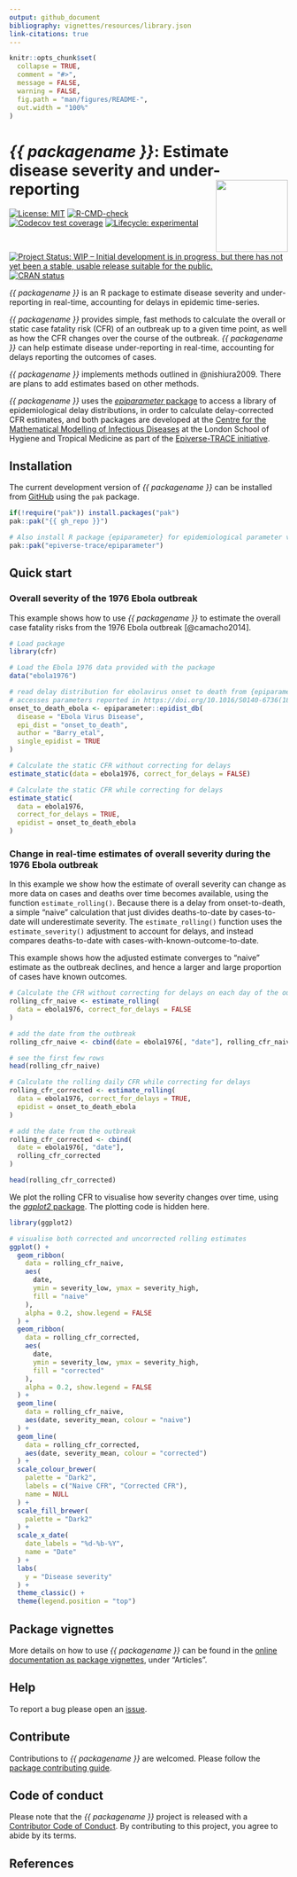 ```yaml
---
output: github_document
bibliography: vignettes/resources/library.json
link-citations: true
---
```


<!-- README.md is generated from README.Rmd. Please edit that file -->

```r
knitr::opts_chunk$set(
  collapse = TRUE,
  comment = "#>",
  message = FALSE,
  warning = FALSE,
  fig.path = "man/figures/README-",
  out.width = "100%"
)
```

# _{{ packagename }}_: Estimate disease severity and under-reporting <img src="man/figures/logo.svg" align="right" width="130"/>

<!-- badges: start -->
[![License: MIT](https://img.shields.io/badge/License-MIT-blue.svg)](https://opensource.org/license/mit)
[![R-CMD-check](https://github.com/{{ gh_repo }}/actions/workflows/R-CMD-check.yaml/badge.svg)](https://github.com/{{ gh_repo }}/actions/workflows/R-CMD-check.yaml)
[![Codecov test coverage](https://codecov.io/gh/{{ gh_repo }}/branch/main/graph/badge.svg)](https://app.codecov.io/gh/{{ gh_repo }}?branch=main)
[![Lifecycle: experimental](https://img.shields.io/badge/lifecycle-experimental-orange.svg)](https://lifecycle.r-lib.org/articles/stages.html#experimental)
[![Project Status: WIP – Initial development is in progress, but there has not yet been a stable, usable release suitable for the public.](https://www.repostatus.org/badges/latest/wip.svg)](https://www.repostatus.org/#wip)
[![CRAN status](https://www.r-pkg.org/badges/version/{{ packagename }})](https://CRAN.R-project.org/package={{ packagename }})
<!-- badges: end -->

_{{ packagename }}_ is an R package to estimate disease severity and under-reporting in real-time, accounting for delays in epidemic time-series.

_{{ packagename }}_ provides simple, fast methods to calculate the overall or static case fatality risk (CFR) of an outbreak up to a given time point, as well as how the CFR changes over the course of the outbreak.
_{{ packagename }}_ can help estimate disease under-reporting in real-time, accounting for delays reporting the outcomes of cases.

_{{ packagename }}_ implements methods outlined in @nishiura2009. There are plans to add estimates based on other methods.

_{{ packagename }}_ uses the [_epiparameter_ package](https://epiverse-trace.github.io/epiparameter/) to access a library of epidemiological delay distributions, in order to calculate delay-corrected CFR estimates, and both packages are developed at the [Centre for the Mathematical Modelling of Infectious Diseases](https://www.lshtm.ac.uk/research/centres/centre-mathematical-modelling-infectious-diseases) at the London School of Hygiene and Tropical Medicine as part of the [Epiverse-TRACE initiative](https://data.org/initiatives/epiverse/).

## Installation

The current development version of _{{ packagename }}_ can be installed from [GitHub](https://github.com/) using the `pak` package.

```r
if(!require("pak")) install.packages("pak")
pak::pak("{{ gh_repo }}")

# Also install R package {epiparameter} for epidemiological parameter values
pak::pak("epiverse-trace/epiparameter")
```

## Quick start

### Overall severity of the 1976 Ebola outbreak

This example shows how to use _{{ packagename }}_ to estimate the overall case fatality risks from the 1976 Ebola outbreak [@camacho2014].

```r
# Load package
library(cfr)

# Load the Ebola 1976 data provided with the package
data("ebola1976")

# read delay distribution for ebolavirus onset to death from {epiparameter}
# accesses parameters reported in https://doi.org/10.1016/S0140-6736(18)31387-4
onset_to_death_ebola <- epiparameter::epidist_db(
  disease = "Ebola Virus Disease",
  epi_dist = "onset_to_death",
  author = "Barry_etal",
  single_epidist = TRUE
)

# Calculate the static CFR without correcting for delays
estimate_static(data = ebola1976, correct_for_delays = FALSE)

# Calculate the static CFR while correcting for delays
estimate_static(
  data = ebola1976,
  correct_for_delays = TRUE,
  epidist = onset_to_death_ebola
)
```

### Change in real-time estimates of overall severity during the 1976 Ebola outbreak

In this example we show how the estimate of overall severity can change as more data on cases and deaths over time becomes available, using the function `estimate_rolling()`. Because there is a delay from onset-to-death, a simple "naive" calculation that just divides deaths-to-date by cases-to-date will underestimate severity. The `estimate_rolling()` function uses the `estimate_severity()` adjustment to account for delays, and instead compares deaths-to-date with cases-with-known-outcome-to-date.

This example shows how the adjusted estimate converges to "naive" estimate as the outbreak declines, and hence a larger and large proportion of cases have known outcomes.

```r
# Calculate the CFR without correcting for delays on each day of the outbreak
rolling_cfr_naive <- estimate_rolling(
  data = ebola1976, correct_for_delays = FALSE
)

# add the date from the outbreak
rolling_cfr_naive <- cbind(date = ebola1976[, "date"], rolling_cfr_naive)

# see the first few rows
head(rolling_cfr_naive)

# Calculate the rolling daily CFR while correcting for delays
rolling_cfr_corrected <- estimate_rolling(
  data = ebola1976, correct_for_delays = TRUE,
  epidist = onset_to_death_ebola
)

# add the date from the outbreak
rolling_cfr_corrected <- cbind(
  date = ebola1976[, "date"],
  rolling_cfr_corrected
)

head(rolling_cfr_corrected)
```

We plot the rolling CFR to visualise how severity changes over time, using the [_ggplot2_ package](https://ggplot2.tidyverse.org/). The plotting code is hidden here.

```r
library(ggplot2)

# visualise both corrected and uncorrected rolling estimates
ggplot() +
  geom_ribbon(
    data = rolling_cfr_naive,
    aes(
      date,
      ymin = severity_low, ymax = severity_high,
      fill = "naive"
    ),
    alpha = 0.2, show.legend = FALSE
  ) +
  geom_ribbon(
    data = rolling_cfr_corrected,
    aes(
      date,
      ymin = severity_low, ymax = severity_high,
      fill = "corrected"
    ),
    alpha = 0.2, show.legend = FALSE
  ) +
  geom_line(
    data = rolling_cfr_naive,
    aes(date, severity_mean, colour = "naive")
  ) +
  geom_line(
    data = rolling_cfr_corrected,
    aes(date, severity_mean, colour = "corrected")
  ) +
  scale_colour_brewer(
    palette = "Dark2",
    labels = c("Naive CFR", "Corrected CFR"),
    name = NULL
  ) +
  scale_fill_brewer(
    palette = "Dark2"
  ) +
  scale_x_date(
    date_labels = "%d-%b-%Y",
    name = "Date"
  ) +
  labs(
    y = "Disease severity"
  ) +
  theme_classic() +
  theme(legend.position = "top")
```

## Package vignettes

More details on how to use _{{ packagename }}_ can be found in the [online documentation as package vignettes](https://epiverse-trace.github.io/{{ packagename }}/), under "Articles".

## Help

To report a bug please open an [issue](https://github.com/{{ gh_repo }}/issues/new/choose).

## Contribute

Contributions to _{{ packagename }}_ are welcomed. Please follow the [package contributing guide](https://github.com/{{ gh_repo }}/blob/main/.github/CONTRIBUTING.md).

## Code of conduct

Please note that the _{{ packagename }}_ project is released with a [Contributor Code of Conduct](https://github.com/epiverse-trace/.github/blob/main/CODE_OF_CONDUCT.md). By contributing to this project, you agree to abide by its terms.

## References
